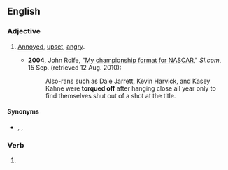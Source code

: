 ==English==

===Adjective===
{{en-adj}}

# {{lb|en|chiefly|US|idiomatic|slang}} [[annoyed|Annoyed]], [[upset]], [[angry]].
#* '''2004''', John Rolfe, "[http://sportsillustrated.cnn.com/2004/writers/john_rolfe/09/15/nextel.cup/ My championship format for NASCAR]," ''SI.com'', 15 Sep. (retrieved 12 Aug. 2010):
#*: Also-rans such as Dale Jarrett, Kevin Harvick, and Kasey Kahne were '''torqued off''' after hanging close all year only to find themselves shut out of a shot at the title.

====Synonyms====
* {{l|en|browned off}}, {{l|en|cheesed off}}, {{l|en|pissed off}}

===Verb===
{{head|en|verb form}}

# {{en-past of|torque off}}
